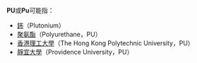 '''PU'''或'''Pu'''可能指：
* [[鈽|鈽]]（Plutonium）
* [[聚氨酯|聚氨酯]]（Polyurethane，PU）
* [[香港理工大學|香港理工大學]]（The Hong Kong Polytechnic University，PU）
* [[靜宜大學|靜宜大學]]（Providence University，PU）

{{disambig|Cat=二字拉丁字母缩写消歧义}}